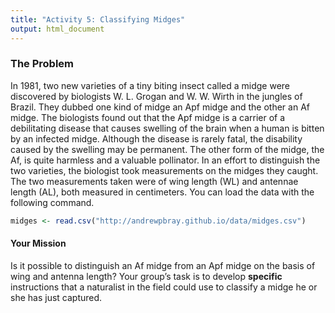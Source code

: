 ```yaml
---
title: "Activity 5: Classifying Midges"
output: html_document
---
```


### The Problem

In  1981,	two	new	varieties	of	a	tiny	biting	insect	called a	midge	were
discovered	by	biologists	W.	L.	Grogan	and	W.	W.	Wirth	in	the	jungles	
of	Brazil.	They	dubbed	one	kind	of	midge	an	Apf midge	and	the	other	an
Af midge.	The	biologists	found	out	that the	Apf midge	is	a	carrier	of a
debilitating	disease	that	causes	swelling	of	the	brain	when	a	human	is
bitten	by	an	infected	midge.	Although	the	disease	is	rarely	fatal,
the	disability	caused	by	the	swelling	may	be	permanent.	The	other	form
of	the	midge,	the	Af,	is	quite	harmless	and	a	valuable	pollinator.	In
an	effort	to	distinguish	the	two	varieties,	the	biologist	took	measurements
on	the	midges	they	caught.	The	two	measurements	taken	were of	wing	length
(WL)	and	antennae	length	(AL),	both	measured	in	centimeters.  You can load
the data with the following command.

```r
midges <- read.csv("http://andrewpbray.github.io/data/midges.csv")
```


#### Your Mission

Is	it	possible	to	distinguish	an	Af	midge	from	an	Apf	midge	on	the	
basis	of	wing	and	antenna	length?		Your	group’s	task	is	to	develop	
**specific** instructions	that a	naturalist	in	the	field	could	use to	classify
a	midge	he or she	has	just	captured.